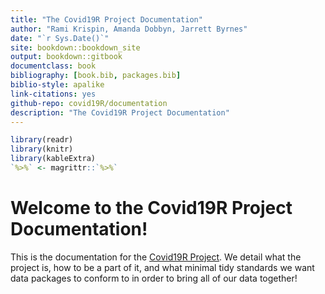 ```yaml
--- 
title: "The Covid19R Project Documentation"
author: "Rami Krispin, Amanda Dobbyn, Jarrett Byrnes"
date: "`r Sys.Date()`"
site: bookdown::bookdown_site
output: bookdown::gitbook
documentclass: book
bibliography: [book.bib, packages.bib]
biblio-style: apalike
link-citations: yes
github-repo: covid19R/documentation
description: "The Covid19R Project Documentation"
---
```

```r
library(readr)
library(knitr)
library(kableExtra)
`%>%` <- magrittr::`%>%`
```

# Welcome to the Covid19R Project Documentation!

This is the documentation for the [Covid19R Project](https://github.com/Covid19R). We detail what the project is, how to be a part of it, and what minimal tidy standards we want data packages to conform to in order to bring all of our data together!



